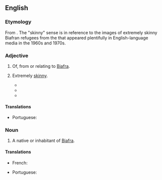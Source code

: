 ==English==

===Etymology===
From {{suffix|en|Biafra|an}}. The "skinny" sense is in reference to the images of extremely skinny Biafran refugees from the {{w|Nigerian Civil War}} that appeared plentifully in English-language media in the 1960s and 1970s.

===Adjective===
{{en-adj}}

# Of, from or relating to [[Biafra]].
# {{lb|en|derogatory}} Extremely [[skinny]].
#* {{quote-book|lang=en|title=Last Rights: Rescuing the End of Life from the Medical System|author=Stephen P. Kiernan|year=2006|passage="He looked '''Biafran''', he looked HIV-positive," Suzanne said, "Contrary to what the doctors were worried about, I believe those kids were keeping him alive."}}
#* {{quote-book|lang=en|passage=She was truly skinny now and in this defenseless. She had surpassed fashionable and veered into unhealth. She looked '''Biafran'''; her eyes seemed to bulge out of her head.|author=Wendy Rawlings|year=2007|title=The Agnostics|page=111}}
#* {{quote-video|lang=en|title=Animal Kingdom|year=2010|time=1:42:08|passage=You want food? You look '''Biafran'''.}}

====Translations====
{{trans-top|of, from or relating to Biafra}}
* Portuguese: {{t|pt|biafrense}}
{{trans-mid}}
{{trans-bottom}}

===Noun===
{{en-noun}}

# A native or inhabitant of [[Biafra]].

====Translations====
{{trans-top|a person from Biafra}}
* French: {{t+|fr|Biafrais|m}}
{{trans-mid}}
* Portuguese: {{t|pt|biafrense|m|f}}
{{trans-bottom}}